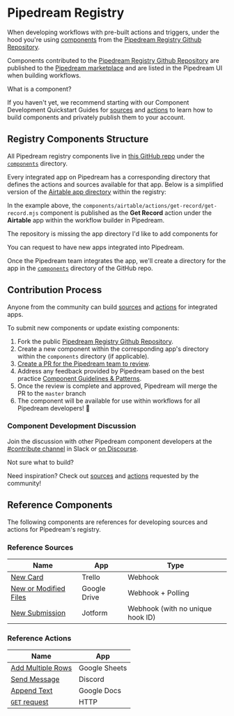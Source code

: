 
# Pipedream Registry

When developing workflows with pre-built actions and triggers, under the hood you're using [components](/core/contributing/components/) from the [Pipedream Registry Github Repository](https://github.com/pipedreamhq/pipedream).

Components contributed to the [Pipedream Registry Github Repository](https://github.com/pipedreamhq/pipedream) are published to the [Pipedream marketplace](https://pipedream.com/apps) and are listed in
the Pipedream UI when building workflows.

<Callout type="info">
What is a component?

If you haven't yet, we recommend starting with our Component Development Quickstart Guides for [sources](/core/contributing/components/quickstart/nodejs/sources/)
and [actions](/core/contributing/components/quickstart/nodejs/actions/) to learn how to build components and privately publish them to your account.
</Callout>

## Registry Components Structure

All Pipedream registry components live in [this GitHub repo](https://github.com/PipedreamHQ/pipedream) under the [`components`](https://github.com/PipedreamHQ/pipedream/tree/master/components) directory.

Every integrated app on Pipedream has a corresponding directory that defines the actions and sources available for that app. Below is a simplified version of the [Airtable app directory](https://github.com/PipedreamHQ/pipedream/tree/master/components/airtable) within the registry:

<FileTree>
  <FileTree.Folder name="airtable" defaultOpen>
    <FileTree.File name="README.md" />
    <FileTree.File name="airtable.app.mjs" />
    <FileTree.File name="package.json" />
    <FileTree.Folder name="actions" defaultOpen>
      <FileTree.Folder name="get-record" defaultOpen>
        <FileTree.File name="get-record.mjs" />
      </FileTree.Folder>
    </FileTree.Folder>
    <FileTree.Folder name="node_modules" defaultOpen>
      <FileTree.File name="...here be dragons" />
    </FileTree.Folder>
    <FileTree.Folder name="sources" defaultOpen>
      <FileTree.Folder name="new-records" defaultOpen>
        <FileTree.File name="new-records.mjs" />
      </FileTree.Folder>
    </FileTree.Folder>
  </FileTree.Folder>
</FileTree>

In the example above, the `components/airtable/actions/get-record/get-record.mjs` component is published as the **Get Record** action under the **Airtable** app within the workflow builder in Pipedream.

<Callout type="info">
The repository is missing the app directory I'd like to add components for

You can request to have new apps integrated into Pipedream.

Once the Pipedream team integrates the app, we'll create a directory for the app in the [`components`](https://github.com/PipedreamHQ/pipedream/tree/master/components) directory of the GitHub repo.
</Callout>

## Contribution Process

Anyone from the community can build [sources](/core/workflows/triggers/) and [actions](/core/contributing/components/#actions) for integrated apps.

To submit new components or update existing components:

1. Fork the public [Pipedream Registry Github Repository](https://github.com/pipedreamhq/pipedream).
2. Create a new component within the corresponding app's directory within the `components` directory (if applicable).
3. [Create a PR for the Pipedream team to review](https://github.com/PipedreamHQ/pipedream/compare).
4. Address any feedback provided by Pipedream based on the best practice [Component Guidelines & Patterns](/core/contributing/components/guidelines/).
5. Once the review is complete and approved, Pipedream will merge the PR to the `master` branch
6. The component will be available for use within workflows for all Pipedream developers! 🎉

### Component Development Discussion

Join the discussion with other Pipedream component developers at the [#contribute channel](https://pipedream-users.slack.com/archives/C01E5KCTR16) in Slack or [on Discourse](https://pipedream.com/community/c/dev/11).

<Callout type="info">
Not sure what to build?

Need inspiration? Check out [sources](https://github.com/PipedreamHQ/pipedream/issues?q=is%3Aissue+is%3Aopen+%5BSOURCE%5D+in%3Atitle)
and [actions](https://github.com/PipedreamHQ/pipedream/issues?q=is%3Aissue+is%3Aopen+%5BACTION%5D+in%3Atitle+) requested by the community!
</Callout>

## Reference Components

The following components are references for developing sources and
actions for Pipedream's registry.

### Reference Sources

| Name                                                                                                                                                          | App          | Type                                         |
| ------------------------------------------------------------------------------------------------------------------------------------------------------------- | ------------ | -------------------------------------------- |
| [New Card](https://github.com/pipedreamhq/pipedream/blob/master/components/trello/sources/new-card/new-card.mjs)                                              | Trello       | Webhook                                      |
| [New or Modified Files](https://github.com/pipedreamhq/pipedream/blob/master/components/google_drive/sources/new-or-modified-files/new-or-modified-files.mjs) | Google Drive | Webhook + Polling                            |
| [New Submission](https://github.com/pipedreamhq/pipedream/blob/master/components/jotform/sources/new-submission/new-submission.mjs)                           | Jotform      | Webhook (with no unique hook ID)             |

### Reference Actions

| Name                                                                                                                                                  | App           |
| ----------------------------------------------------------------------------------------------------------------------------------------------------- | ------------- |
| [Add Multiple Rows](https://github.com/PipedreamHQ/pipedream/blob/master/components/google_sheets/actions/add-multiple-rows/add-multiple-rows.mjs)    | Google Sheets |
| [Send Message](https://github.com/PipedreamHQ/pipedream/blob/master/components/discord_webhook/actions/send-message/send-message.mjs)                 | Discord       |
| [Append Text](https://github.com/PipedreamHQ/pipedream/blob/master/components/google_docs/actions/append-text/append-text.mjs)                        | Google Docs   |
| [`GET` request](https://github.com/PipedreamHQ/pipedream/blob/master/components/http/actions/get-request/get-request.mjs)                             | HTTP          |
